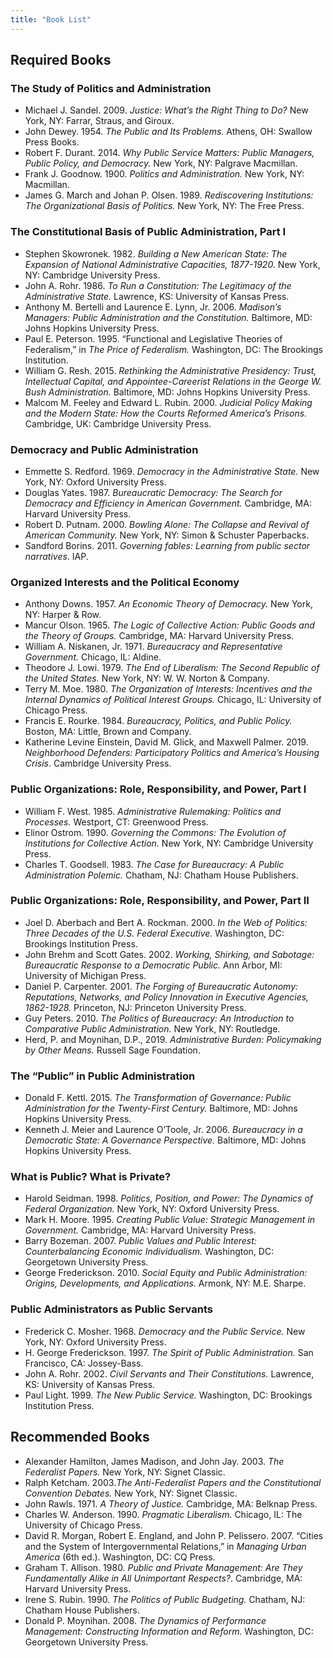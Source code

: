 ```yaml
---
title: "Book List"
---
```


## Required Books
### The Study of Politics and Administration {#politics-admin}

- Michael J. Sandel. 2009. *Justice: What’s the Right Thing to Do?* New York, NY: Farrar, Straus, and Giroux.
- John Dewey. 1954. *The Public and Its Problems.* Athens, OH: Swallow Press Books.
- Robert F. Durant. 2014. *Why Public Service Matters: Public Managers, Public Policy, and Democracy.* New York, NY: Palgrave Macmillan.
- Frank J. Goodnow. 1900. *Politics and Administration.* New York, NY: Macmillan.
- James G. March and Johan P. Olsen. 1989. *Rediscovering Institutions: The Organizational Basis of Politics.* New York, NY: The Free Press.

### The Constitutional Basis of Public Administration, Part I {#constitution1}

- Stephen Skowronek. 1982. *Building a New American State: The Expansion of National Administrative Capacities, 1877-1920.* New York, NY: Cambridge University Press.
- John A. Rohr. 1986. *To Run a Constitution: The Legitimacy of the Administrative State.* Lawrence, KS: University of Kansas Press.
- Anthony M. Bertelli and Laurence E. Lynn, Jr. 2006. *Madison’s Managers: Public Administration and the Constitution.* Baltimore, MD: Johns Hopkins University Press.
- Paul E. Peterson. 1995. “Functional and Legislative Theories of Federalism,” in *The Price of Federalism.* Washington, DC: The Brookings Institution.
- William G. Resh. 2015. *Rethinking the Administrative Presidency: Trust, Intellectual Capital, and Appointee-Careerist Relations in the George W. Bush Administration.* Baltimore, MD: Johns Hopkins University Press.
- Malcom M. Feeley and Edward L. Rubin. 2000. *Judicial Policy Making and the Modern State: How the Courts Reformed America’s Prisons.* Cambridge, UK: Cambridge University Press.

### Democracy and Public Administration {#democracy-admin}

- Emmette S. Redford. 1969. *Democracy in the Administrative State.* New York, NY: Oxford University Press.
- Douglas Yates. 1987. *Bureaucratic Democracy: The Search for Democracy and Efficiency in American Government.* Cambridge, MA: Harvard University Press.
- Robert D. Putnam. 2000. *Bowling Alone: The Collapse and Revival of American Community.* New York, NY: Simon & Schuster Paperbacks.
- Sandford Borins. 2011. *Governing fables: Learning from public sector narratives*. IAP.

### Organized Interests and the Political Economy {#political-economy}

- Anthony Downs. 1957. *An Economic Theory of Democracy.* New York, NY: Harper & Row.
- Mancur Olson. 1965. *The Logic of Collective Action: Public Goods and the Theory of Groups.* Cambridge, MA: Harvard University Press.
- William A. Niskanen, Jr. 1971. *Bureaucracy and Representative Government.* Chicago, IL: Aldine.
- Theodore J. Lowi. 1979. *The End of Liberalism: The Second Republic of the United States.* New York, NY: W. W. Norton & Company.
- Terry M. Moe. 1980. *The Organization of Interests: Incentives and the Internal Dynamics of Political Interest Groups.* Chicago, IL: University of Chicago Press.
- Francis E. Rourke. 1984. *Bureaucracy, Politics, and Public Policy.* Boston, MA: Little, Brown and Company.
- Katherine Levine Einstein, David M. Glick, and Maxwell Palmer. 2019. *Neighborhood Defenders: Participatory Politics and America's Housing Crisis*. Cambridge University Press.

### Public Organizations: Role, Responsibility, and Power, Part I {#responsibility1}

- William F. West. 1985. *Administrative Rulemaking: Politics and Processes.* Westport, CT: Greenwood Press.
- Elinor Ostrom. 1990. *Governing the Commons: The Evolution of Institutions for Collective Action.* New York, NY: Cambridge University Press.
- Charles T. Goodsell. 1983. *The Case for Bureaucracy: A Public Administration Polemic.* Chatham, NJ: Chatham House Publishers.

### Public Organizations: Role, Responsibility, and Power, Part II {#responsibility2}

- Joel D. Aberbach and Bert A. Rockman. 2000. *In the Web of Politics: Three Decades of the U.S. Federal Executive.* Washington, DC: Brookings Institution Press.
- John Brehm and Scott Gates. 2002. *Working, Shirking, and Sabotage: Bureaucratic Response to a Democratic Public.* Ann Arbor, MI: University of Michigan Press.
- Daniel P. Carpenter. 2001. *The Forging of Bureaucratic Autonomy: Reputations, Networks, and Policy Innovation in Executive Agencies, 1862-1928.* Princeton, NJ: Princeton University Press.
- Guy Peters. 2010. *The Politics of Bureaucracy: An Introduction to Comparative Public Administration.* New York, NY: Routledge.
- Herd, P. and Moynihan, D.P., 2019. *Administrative Burden: Policymaking by Other Means.* Russell Sage Foundation.

### The “Public” in Public Administration {#public1}

- Donald F. Kettl. 2015. *The Transformation of Governance: Public Administration for the Twenty-First Century.* Baltimore, MD: Johns Hopkins University Press.
- Kenneth J. Meier and Laurence O’Toole, Jr. 2006. *Bureaucracy in a Democratic State: A Governance Perspective.* Baltimore, MD: Johns Hopkins University Press.

### What is Public? What is Private? {#public2}

- Harold Seidman. 1998. *Politics, Position, and Power: The Dynamics of Federal Organization.* New York, NY: Oxford University Press.
- Mark H. Moore. 1995. *Creating Public Value: Strategic Management in Government.* Cambridge, MA: Harvard University Press.
- Barry Bozeman. 2007. *Public Values and Public Interest: Counterbalancing Economic Individualism.* Washington, DC: Georgetown University Press.
- George Frederickson. 2010. *Social Equity and Public Administration: Origins, Developments, and Applications.* Armonk, NY: M.E. Sharpe.

### Public Administrators as Public Servants {#service}

- Frederick C. Mosher. 1968. *Democracy and the Public Service.* New York, NY: Oxford University Press.
- H. George Frederickson. 1997. *The Spirit of Public Administration.* San Francisco, CA: Jossey-Bass.
- John A. Rohr. 2002. *Civil Servants and Their Constitutions.* Lawrence, KS: University of Kansas Press.
- Paul Light. 1999. *The New Public Service.* Washington, DC: Brookings Institution Press.

## Recommended Books

- Alexander Hamilton, James Madison, and John Jay. 2003. *The Federalist Papers.* New York, NY: Signet Classic.
- Ralph Ketcham. 2003.*The Anti-Federalist Papers and the Constitutional Convention Debates.* New York, NY: Signet Classic.
- John Rawls. 1971. *A Theory of Justice.* Cambridge, MA: Belknap Press.
- Charles W. Anderson. 1990. *Pragmatic Liberalism.* Chicago, IL: The University of Chicago Press.
- David R. Morgan, Robert E. England, and John P. Pelissero. 2007. “Cities and the System of Intergovernmental Relations,” in *Managing Urban America* (6th ed.). Washington, DC: CQ Press.
- Graham T. Allison. 1980. *Public and Private Management: Are They Fundamentally Alike in All Unimportant Respects?*. Cambridge, MA: Harvard University Press.
- Irene S. Rubin. 1990. *The Politics of Public Budgeting.* Chatham, NJ: Chatham House Publishers.
- Donald P. Moynihan. 2008. *The Dynamics of Performance Management: Constructing Information and Reform.* Washington, DC: Georgetown University Press.